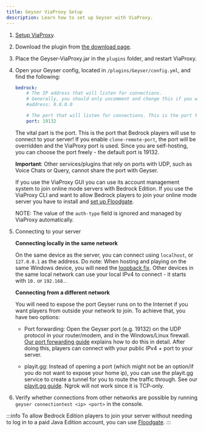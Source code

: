 ```yaml
---
title: Geyser ViaProxy Setup
description: Learn how to set up Geyser with ViaProxy.
---
```


1. [Setup ViaProxy](https://github.com/ViaVersion/ViaProxy?tab=readme-ov-file#usage-for-players-gui).
2. Download the plugin from [the download page](/download).
3. Place the Geyser-ViaProxy.jar in the `plugins` folder, and restart ViaProxy.
4. Open your Geyser config, located in `/plugins/Geyser/config.yml`, and find the following:

    ```yaml
    bedrock: 
        # The IP address that will listen for connections. 
        # Generally, you should only uncomment and change this if you want to limit what IPs can connect to your server. 
        #address: 0.0.0.0 

        # The port that will listen for connections. This is the port that Bedrock players will use to connect to your server.
        port: 19132 
    ```
    The vital part is the port. This is the port that Bedrock players will use to connect to your server!
    If you enable `clone-remote-port`, the port will be overridden and the ViaProxy port is used.
    Since you are self-hosting, you can choose the port freely - the default port is 19132.

    **Important**: Other services/plugins that rely on ports with UDP, such as Voice Chats or Query, cannot share the port with Geyser.

    If you use the ViaProxy GUI you can use its account management system to join online mode servers with Bedrock Edition. If you use the ViaProxy CLI and want to allow Bedrock players to join your online mode server you have to install and [set up Floodgate](/wiki/floodgate/setup). <br/>

    NOTE: The value of the `auth-type` field is ignored and managed by ViaProxy automatically.

5. Connecting to your server
    
    **Connecting locally in the same network**

    On the same device as the server, you can connect using `localhost`, or `127.0.0.1` as the address.
    Do note: When hosting and playing on the same Windows device, you will need the [loopback fix](/wiki/geyser/fixing-unable-to-connect-to-world#using-geyser-on-the-same-computer).
    Other devices in the same local network can use your local IPv4 to connect - it starts with `10.` or `192.168.`.
    
    **Connecting from a different network**

    You will need to expose the port Geyser runs on to the Internet if you want players from outside your network to join.
    To achieve that, you have two options:

    - Port forwarding: Open the Geyser port (e.g. 19132) on the UDP protocol in your router/modem, and in the Windows/Linux firewall. 
   [Our port forwarding guide](/wiki/geyser/port-forwarding) explains how to do this in detail.
   After doing this, players can connect with your public IPv4 + port to your server.

    - playit.gg: Instead of opening a port (which might not be an option/if you do not want to expose your home ip), you can use
   the playit.gg service to create a tunnel for you to route the traffic through. See our [playit.gg guide](/wiki/geyser/playit-gg).
   Ngrok will not work since it is TCP-only.

6. Verify whether connections from other networks are possible by running `geyser connectiontest <ip> <port>` in the console.

:::info
To allow Bedrock Edition players to join your server without needing to log in to a paid Java Edition account, you can use [Floodgate](/wiki/floodgate/setup).
:::
